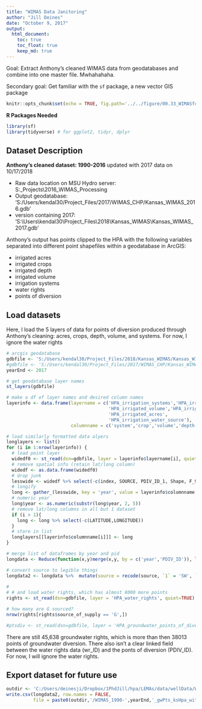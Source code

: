 ```yaml
---
title: "WIMAS Data Janitoring"
author: "Jill Deines"
date: "October 9, 2017"
output: 
  html_document:
    toc: true
    toc_float: true
    keep_md: true
---
```


Goal: Extract Anthony's cleaned WIMAS data from geodatabases and combine into one master file. Mwhahahaha.

Secondary goal: Get familiar with the `sf` package, a new vector GIS package

```r
knitr::opts_chunk$set(echo = TRUE, fig.path='../../figure/00.33_WIMASformatting/', eval=FALSE)
```

**R Packages Needed**

```r
library(sf)
library(tidyverse) # for ggplot2, tidyr, dplyr
```

## Dataset Description

**Anthony's cleaned dataset: 1990-2016**
updated with 2017 data on 10/17/2018

* Raw data location on MSU Hydro server: S:\Users\kendal30\Code\Code_Projects\2016\Kansas_WIMAS_Processing
* Output geodatabase: 'S:/Users/kendal30/Project_Files/2017/WIMAS_CHP/Kansas_WIMAS_2016.gdb'
* version containing 2017: 'S:\\Users\\kendal30\\Project_Files\\2018\\Kansas_WIMAS\\Kansas_WIMAS_2017.gdb'

Anthony's output has points clipped to the HPA with the following variables separated into different point shapefiles within a geodatabase in ArcGIS:

* irrigated acres
* irrigated crops
* irrigated depth
* irrigated volume
* irrigation systems
* water rights
* points of diversion

## Load datasets
Here, I load the 5 layers of data for points of diversion produced through Anthony's cleaning: acres, crops, depth, volume, and systems. For now, I ignore the water rights

```r
# arcgis geodatabase
gdbfile <- 'S:/Users/kendal30/Project_Files/2018/Kansas_WIMAS/Kansas_WIMAS_2017.gdb'
#gdbfile <- 'S:/Users/kendal30/Project_Files/2017/WIMAS_CHP/Kansas_WIMAS_2016.gdb'
yearEnd <- 2017

# get geodatabase layer names
st_layers(gdbfile)

# make a df of layer names and desired column names
layerinfo <- data.frame(layername = c('HPA_irrigation_systems','HPA_irrigated_crops',
                                      'HPA_irrigated_volume','HPA_irrigated_depth',
                                      'HPA_irrigated_acres',
                                      'HPA_irrigation_water_source'),
                        columnname = c('system','crop','volume','depth','acres','source'))

# load similarly formatted data alyers
longlayers <- list()
for (i in 1:nrow(layerinfo)) {
  # load point layer
  widedf0 <- st_read(dsn=gdbfile, layer = layerinfo$layername[i], quiet=TRUE)
  # remove spatial info (retain lat/long column)
  widedf <- as.data.frame(widedf0)
  # drop junk
  lesswide <- widedf %>% select(-c(index, SOURCE, PDIV_ID_1, Shape, F_99))
  # longify
  long <- gather_(lesswide, key = 'year', value = layerinfo$columnname[i], paste0('F', 1990:yearEnd))
  # numeric year
  long$year <- as.numeric(substr(long$year, 2, 5))
  # remove lat/long columns in all but 1 dataset
  if (i > 1){
    long <- long %>% select(-c(LATITUDE,LONGITUDE))
  }
  # store in list
  longlayers[[layerinfo$columnname[i]]] <- long
}

# merge list of dataframes by year and pid
longdata <- Reduce(function(x,y)merge(x,y, by = c('year','PDIV_ID')), longlayers)

# convert source to legible things
longdata2 <- longdata %>%  mutate(source = recode(source, `1` = 'SW', `2` = 'GW'))
  
# 
# # and load water rights, which has almost 8000 more points
rights <- st_read(dsn=gdbfile, layer = 'HPA_water_rights', quiet=TRUE)

# how many are G sourced?
nrow(rights[rights$source_of_supply == 'G',])

#ptsdiv <- st_read(dsn=gdbfile, layer = 'HPA_groundwater_points_of_diversion', quiet=TRUE)
```

There are still 45,638 groundwater rights, which is more than then 38013 points of groundwater diversion. There also isn't a clear linked field between the water rights data (wr_ID) and the ponts of diversion (PDIV_ID). For now, I will ignore the water rights.

## Export dataset for future use

```r
outdir <- 'C:/Users/deinesji/Dropbox/1PhdJill/hpa/LEMAs/data/wellData/WIMAS_AnthonyCleaned_JillFormatted'
write.csv(longdata2, row.names = FALSE,
          file = paste0(outdir,'/WIMAS_1990-',yearEnd,'_gwPts_ksHpa_withSource.csv'))
```


